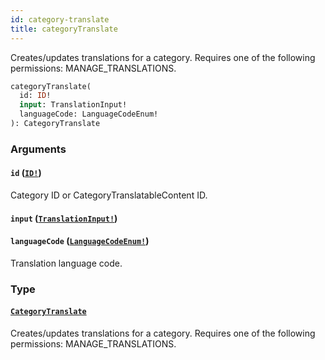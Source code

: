 ```yaml
---
id: category-translate
title: categoryTranslate
---
```


Creates/updates translations for a category. Requires one of the following permissions: MANAGE_TRANSLATIONS.

```graphql
categoryTranslate(
  id: ID!
  input: TranslationInput!
  languageCode: LanguageCodeEnum!
): CategoryTranslate

```

### Arguments

#### `id` ([`ID!`](../../../developer/api-reference/scalars/id))

Category ID or CategoryTranslatableContent ID.

#### `input` ([`TranslationInput!`](../../../developer/api-reference/inputs/translation-input))

#### `languageCode` ([`LanguageCodeEnum!`](../../../developer/api-reference/enums/language-code-enum))

Translation language code.

### Type

#### [`CategoryTranslate`](../../../developer/api-reference/objects/category-translate)

Creates/updates translations for a category. Requires one of the following permissions: MANAGE_TRANSLATIONS.
